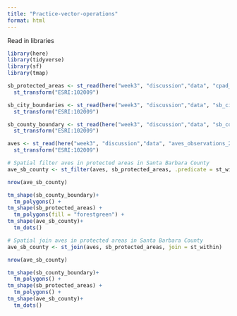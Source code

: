 ```yaml
---
title: "Practice-vector-operations"
format: html
---
```


Read in libraries
```r
library(here)
library(tidyverse)
library(sf)
library(tmap)
```
```r
sb_protected_areas <- st_read(here("week3", "discussion","data", "cpad_super_units_sb.shp")) |>  
  st_transform("ESRI:102009")

sb_city_boundaries <- st_read(here("week3", "discussion","data", "sb_city_boundaries_2003.shp")) |> 
  st_transform("ESRI:102009")

sb_county_boundary <- st_read(here("week3", "discussion","data", "sb_county_boundary_2020.shp")) |> 
  st_transform("ESRI:102009")

aves <- st_read(here("week3", "discussion","data", "aves_observations_2020_2024.shp")) |> 
  st_transform("ESRI:102009")
```
```r
# Spatial filter aves in protected areas in Santa Barbara County
ave_sb_county <- st_filter(aves, sb_protected_areas, .predicate = st_within)

nrow(ave_sb_county)
```
```r
tm_shape(sb_county_boundary)+
  tm_polygons() +
tm_shape(sb_protected_areas) +
  tm_polygons(fill = "forestgreen") +
tm_shape(ave_sb_county)+
  tm_dots()
```

```r
# Spatial join aves in protected areas in Santa Barbara County
ave_sb_county <- st_join(aves, sb_protected_areas, join = st_within)

nrow(ave_sb_county)
```
```r
tm_shape(sb_county_boundary)+
  tm_polygons() +
tm_shape(sb_protected_areas) +
  tm_polygons() +
tm_shape(ave_sb_county)+
  tm_dots()
```

